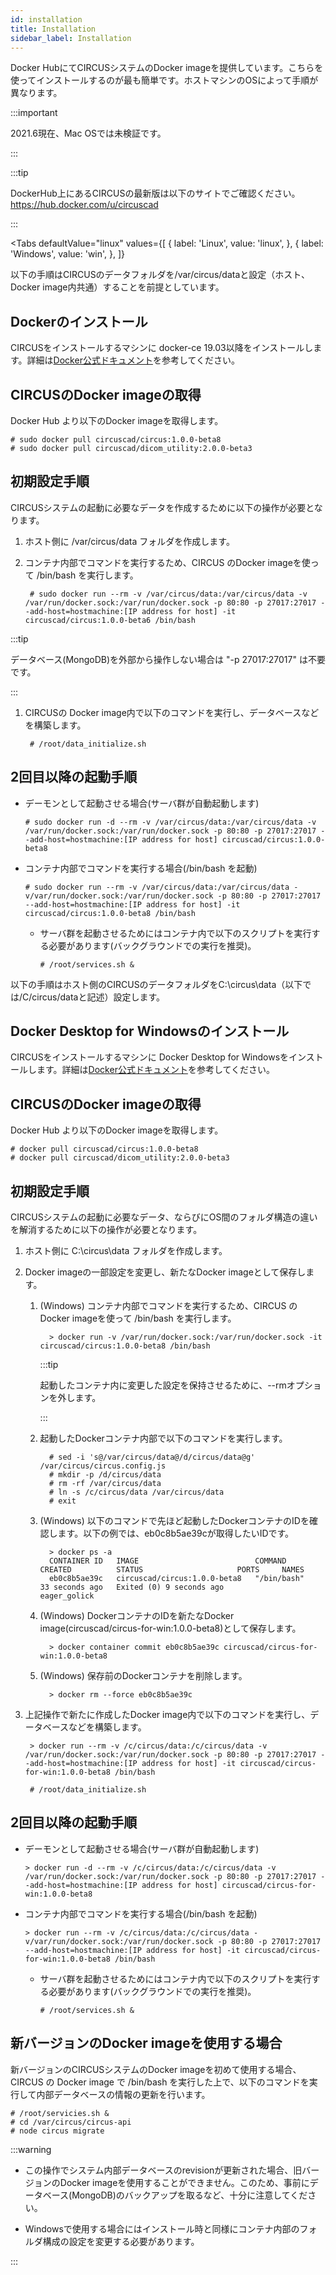 ```yaml
---
id: installation
title: Installation
sidebar_label: Installation
---
```



Docker HubにてCIRCUSシステムのDocker imageを提供しています。こちらを使ってインストールするのが最も簡単です。ホストマシンのOSによって手順が異なります。

:::important

2021.6現在、Mac OSでは未検証です。

:::

:::tip

DockerHub上にあるCIRCUSの最新版は以下のサイトでご確認ください。  
https://hub.docker.com/u/circuscad

:::

<Tabs
  defaultValue="linux"
  values={[
    { label: 'Linux', value: 'linux', },
    { label: 'Windows', value: 'win', },
  ]}
>
<TabItem value="linux">

以下の手順はCIRCUSのデータフォルダを/var/circus/dataと設定（ホスト、Docker image内共通）することを前提としています。

## Dockerのインストール

CIRCUSをインストールするマシンに docker-ce 19.03以降をインストールします。詳細は[Docker公式ドキュメント](https://docs.docker.com/get-docker/)を参考してください。

## CIRCUSのDocker imageの取得

Docker Hub より以下のDocker imageを取得します。

    # sudo docker pull circuscad/circus:1.0.0-beta8
    # sudo docker pull circuscad/dicom_utility:2.0.0-beta3

## 初期設定手順

CIRCUSシステムの起動に必要なデータを作成するために以下の操作が必要となります。

1. ホスト側に /var/circus/data フォルダを作成します。

1. コンテナ内部でコマンドを実行するため、CIRCUS のDocker imageを使って /bin/bash を実行します。

        # sudo docker run --rm -v /var/circus/data:/var/circus/data -v /var/run/docker.sock:/var/run/docker.sock -p 80:80 -p 27017:27017 --add-host=hostmachine:[IP address for host] -it circuscad/circus:1.0.0-beta6 /bin/bash

  :::tip

  データベース(MongoDB)を外部から操作しない場合は "-p 27017:27017" は不要です。

  :::

1. CIRCUSの Docker image内で以下のコマンドを実行し、データベースなどを構築します。

        # /root/data_initialize.sh

## 2回目以降の起動手順

- デーモンとして起動させる場合(サーバ群が自動起動します)

      # sudo docker run -d --rm -v /var/circus/data:/var/circus/data -v /var/run/docker.sock:/var/run/docker.sock -p 80:80 -p 27017:27017 --add-host=hostmachine:[IP address for host] circuscad/circus:1.0.0-beta8

- コンテナ内部でコマンドを実行する場合(/bin/bash を起動)

      # sudo docker run --rm -v /var/circus/data:/var/circus/data -v/var/run/docker.sock:/var/run/docker.sock -p 80:80 -p 27017:27017 --add-host=hostmachine:[IP address for host] -it circuscad/circus:1.0.0-beta8 /bin/bash

  - サーバ群を起動させるためにはコンテナ内で以下のスクリプトを実行する必要があります(バックグラウンドでの実行を推奨)。

        # /root/services.sh &

</TabItem>
<TabItem value="win">

以下の手順はホスト側のCIRCUSのデータフォルダをC:\circus\data（以下では/C/circus/dataと記述）設定します。

## Docker Desktop for Windowsのインストール

CIRCUSをインストールするマシンに Docker Desktop for Windowsをインストールします。詳細は[Docker公式ドキュメント](https://docs.docker.com/get-docker/)を参考してください。


## CIRCUSのDocker imageの取得

Docker Hub より以下のDocker imageを取得します。

    # docker pull circuscad/circus:1.0.0-beta8
    # docker pull circuscad/dicom_utility:2.0.0-beta3

## 初期設定手順

CIRCUSシステムの起動に必要なデータ、ならびにOS間のフォルダ構造の違いを解消するために以下の操作が必要となります。

1. ホスト側に C:\circus\data フォルダを作成します。

1. Docker imageの一部設定を変更し、新たなDocker imageとして保存します。
   1. (Windows) コンテナ内部でコマンドを実行するため、CIRCUS のDocker imageを使って /bin/bash を実行します。

            > docker run -v /var/run/docker.sock:/var/run/docker.sock -it circuscad/circus:1.0.0-beta8 /bin/bash

      :::tip

      起動したコンテナ内に変更した設定を保持させるために、--rmオプションを外します。

      :::

   1. 起動したDockerコンテナ内部で以下のコマンドを実行します。

            # sed -i 's@/var/circus/data@/d/circus/data@g' /var/circus/circus.config.js
            # mkdir -p /d/circus/data
            # rm -rf /var/circus/data
            # ln -s /c/circus/data /var/circus/data
            # exit

   1. (Windows) 以下のコマンドで先ほど起動したDockerコンテナのIDを確認します。以下の例では、eb0c8b5ae39cが取得したいIDです。          

            > docker ps -a
            CONTAINER ID   IMAGE                          COMMAND       CREATED          STATUS                     PORTS     NAMES
            eb0c8b5ae39c   circuscad/circus:1.0.0-beta8   "/bin/bash"   33 seconds ago   Exited (0) 9 seconds ago             eager_golick

   1. (Windows) DockerコンテナのIDを新たなDocker image(circuscad/circus-for-win:1.0.0-beta8)として保存します。  

            > docker container commit eb0c8b5ae39c circuscad/circus-for-win:1.0.0-beta8

   1. (Windows) 保存前のDockerコンテナを削除します。  

            > docker rm --force eb0c8b5ae39c

1. 上記操作で新たに作成したDocker image内で以下のコマンドを実行し、データベースなどを構築します。

        > docker run --rm -v /c/circus/data:/c/circus/data -v /var/run/docker.sock:/var/run/docker.sock -p 80:80 -p 27017:27017 --add-host=hostmachine:[IP address for host] -it circuscad/circus-for-win:1.0.0-beta8 /bin/bash

        # /root/data_initialize.sh

## 2回目以降の起動手順

- デーモンとして起動させる場合(サーバ群が自動起動します)

      > docker run -d --rm -v /c/circus/data:/c/circus/data -v /var/run/docker.sock:/var/run/docker.sock -p 80:80 -p 27017:27017 --add-host=hostmachine:[IP address for host] circuscad/circus-for-win:1.0.0-beta8

- コンテナ内部でコマンドを実行する場合(/bin/bash を起動)

      > docker run --rm -v /c/circus/data:/c/circus/data -v/var/run/docker.sock:/var/run/docker.sock -p 80:80 -p 27017:27017 --add-host=hostmachine:[IP address for host] -it circuscad/circus-for-win:1.0.0-beta8 /bin/bash

  - サーバ群を起動させるためにはコンテナ内で以下のスクリプトを実行する必要があります(バックグラウンドでの実行を推奨)。

        # /root/services.sh &

</TabItem>
</Tabs>

## 新バージョンのDocker imageを使用する場合

新バージョンのCIRCUSシステムのDocker imageを初めて使用する場合、CIRCUS の Docker image で /bin/bash を実行した上で、以下のコマンドを実行して内部データベースの情報の更新を行います。

    # /root/servicies.sh & 
    # cd /var/circus/circus-api
    # node circus migrate

:::warning

- この操作でシステム内部データベースのrevisionが更新された場合、旧バージョンのDocker imageを使用することができません。このため、事前にデータベース(MongoDB)のバックアップを取るなど、十分に注意してください。

- Windowsで使用する場合にはインストール時と同様にコンテナ内部のフォルダ構成の設定を変更する必要があります。

:::